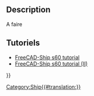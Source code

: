<languages/>
{{UnfinishedDocu}}

{{Docnav/fr
|[[Ship_LoadCondition/fr|Charge]]
|[[Ship_ResistanceAmadeo/fr|Résistance Amadeo]]
|[[Ship_Workbench/fr|Ship]]
|IconL=Ship_LoadCondition.svg
|IconR=Ship_ResistanceAmadeo.svg
|IconC=Workbench_Ship.svg
}}

{{GuiCommand/fr
|Name=Ship PlotGZ
|Name/fr=Ship Courbe GZ
|MenuLocation=Weights → GZ curve computation
|Workbenches=[[Ship_Workbench/fr|Ship]]
|Shortcut=
|SeeAlso=
}}

== Description == 

A faire

<span id="Tutorials"></span>
==Tutoriels==

* [[FreeCAD-Ship s60 tutorial/fr|FreeCAD-Ship s60 tutorial ]]
* [[FreeCAD-Ship s60 tutorial (II)/fr|FreeCAD-Ship s60 tutorial (II)]] 


{{Docnav/fr
|[[Ship_LoadCondition/fr|Charge]]
|[[Ship_ResistanceAmadeo/fr|Résistance Amadeo]]
|[[Ship_Workbench/fr|Ship]]
|IconL=Ship_LoadCondition.svg
|IconR=Ship_ResistanceAmadeo.svg
|IconC=Workbench_Ship.svg
}}

{{Userdocnavi{{#translation:}}}}
[[Category:Ship{{#translation:}}]]